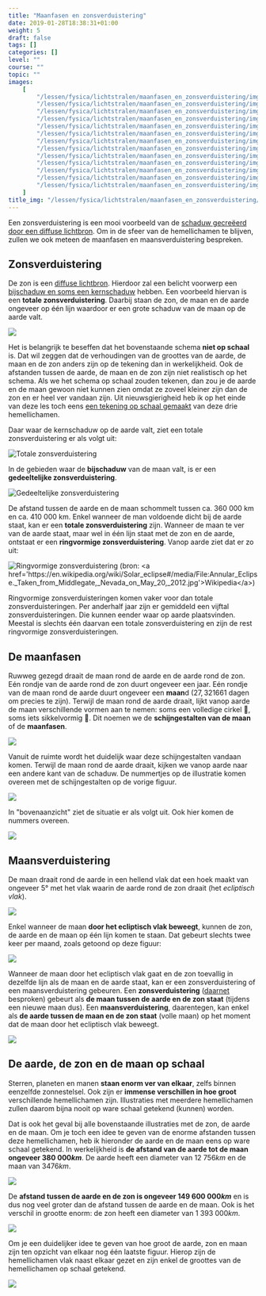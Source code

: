 ```yaml
---
title: "Maanfasen en zonsverduistering"
date: 2019-01-28T18:38:31+01:00
weight: 5
draft: false
tags: []
categories: []
level: ""
course: ""
topic: ""
images:
    [
        "/lessen/fysica/lichtstralen/maanfasen_en_zonsverduistering/img/zonsverduistering.png",
        "/lessen/fysica/lichtstralen/maanfasen_en_zonsverduistering/img/total_eclipse.jpg",
        "/lessen/fysica/lichtstralen/maanfasen_en_zonsverduistering/img/partial_eclipse.png",
        "/lessen/fysica/lichtstralen/maanfasen_en_zonsverduistering/img/annular_eclipse.jpg",
        "/lessen/fysica/lichtstralen/maanfasen_en_zonsverduistering/img/maanfasen_vanop_aarde.png",
        "/lessen/fysica/lichtstralen/maanfasen_en_zonsverduistering/img/maanfasen_zijaanzicht.png",
        "/lessen/fysica/lichtstralen/maanfasen_en_zonsverduistering/img/maanfasen_bovenaanzicht.png",
        "/lessen/fysica/lichtstralen/maanfasen_en_zonsverduistering/img/ecliptisch_vlak.png",
        "/lessen/fysica/lichtstralen/maanfasen_en_zonsverduistering/img/lunar_node_eclipses.png",
        "/lessen/fysica/lichtstralen/maanfasen_en_zonsverduistering/img/maansverduistering.png",
        "/lessen/fysica/lichtstralen/maanfasen_en_zonsverduistering/img/aarde_maan_op_schaal.png",
        "/lessen/fysica/lichtstralen/maanfasen_en_zonsverduistering/img/op_schaal.png",
        "/lessen/fysica/lichtstralen/maanfasen_en_zonsverduistering/img/op_schaal_enkel_groottes.png",
    ]
title_img: "/lessen/fysica/lichtstralen/maanfasen_en_zonsverduistering/img/zonsverduistering.png"
---
```


Een zonsverduistering is een mooi voorbeeld van de
[schaduw gecreëerd door een diffuse lichtbron](schaduwvorming#de-schaduw-tekenen-van-een-diffuse-lichtbron).
Om in de sfeer van de hemellichamen te blijven, zullen we ook meteen de
maanfasen en maansverduistering bespreken.

## Zonsverduistering

De zon is een [diffuse lichtbron](lichtstralen#puntvormige-en-diffuse-lichtbronnen).
Hierdoor zal een belicht voorwerp een
[bijschaduw en soms een kernschaduw](schaduwvorming#diffuse-lichtbron-zachte-schaduw)
hebben. Een voorbeeld hiervan is een **totale zonsverduistering**. Daarbij
staan de zon, de maan en de aarde ongeveer op één lijn waardoor er een grote
schaduw van de maan op de aarde valt.

![](img/zonsverduistering.png)

<Expand title="Uitbreiding: tekening niet op schaal">

Het is belangrijk te beseffen dat het bovenstaande schema **niet op schaal**
is. Dat wil zeggen dat de verhoudingen van de groottes van de aarde, de maan
en de zon anders zijn op de tekening dan in werkelijkheid. Ook de afstanden
tussen de aarde, de maan en de zon zijn niet realistisch op het schema. Als we
het schema op schaal zouden tekenen, dan zou je de aarde en de maan gewoon niet
kunnen zien omdat ze zoveel kleiner zijn dan de zon en er heel ver vandaan
zijn. Uit nieuwsgierigheid heb ik op het einde van deze les toch eens
[een tekening op schaal gemaakt](#de-aarde-de-zon-en-de-maan-op-schaal) van
deze drie hemellichamen.

</Expand>

Daar waar de kernschaduw op de aarde valt, ziet een totale zonsverduistering er
als volgt uit:

![Totale zonsverduistering](img/total_eclipse.jpg "Totale zonsverduistering (bron: <a href='https://lucnix.be'>Luc Viatour</a>)")

In de gebieden waar de **bijschaduw** van de maan valt, is er een **gedeeltelijke zonsverduistering**.

![Gedeeltelijke zonsverduistering](img/partial_eclipse.png "Gedeeltelijke zonsverduistering (bron: <a href='https://en.wikipedia.org/wiki/Solar_eclipse#/media/File:Partial_solar_eclipse_Oct_23_2014_Minneapolis_5-36pm_Ruen1.png'>Wikipedia</a>)")


<Expand title="Uitbreiding: soorten zonsverduistering">

De afstand tussen de aarde en de maan schommelt tussen ca. 360 000 km en ca.
410 000 km. Enkel wanneer de man voldoende dicht bij de aarde staat, kan er een
**totale zonsverduistering** zijn. Wanneer de maan te ver van de aarde staat,
maar wel in één lijn staat met de zon en de aarde, ontstaat er een
**ringvormige zonsverduistering**. Vanop aarde ziet dat er zo uit:

![](img/annular_eclipse.jpg "Ringvormige zonsverduistering (bron: <a href='https://en.wikipedia.org/wiki/Solar_eclipse#/media/File:Annular_Eclipse._Taken_from_Middlegate,_Nevada_on_May_20,_2012.jpg'>Wikipedia</a>)")

Ringvormige zonsverduisteringen komen vaker voor dan totale
zonsverduisteringen. Per anderhalf jaar zijn er gemiddeld een vijftal
zonsverduisteringen. Die kunnen eender waar op aarde plaatsvinden.
Meestal is slechts één daarvan een totale zonsverduistering en zijn de rest
ringvormige zonsverduisteringen.

</Expand>

## De maanfasen

Ruwweg gezegd draait de maan rond de aarde en de aarde rond de zon. Eén rondje
van de aarde rond de zon duurt ongeveer een jaar. Eén rondje van de maan rond
de aarde duurt ongeveer een **maan**d <Mute>($27{,}321661$ dagen om
precies te zijn)</Mute>.  Terwijl de maan rond de aarde draait, lijkt vanop aarde
de maan verschillende vormen aan te nemen: soms een volledige cirkel 🌝, soms
iets sikkelvormig 🌛. Dit noemen we de **schijngestalten van de maan** of de
**maanfasen**.

![](img/maanfasen_vanop_aarde.png)

Vanuit de ruimte wordt het duidelijk waar deze schijngestalten vandaan komen.
Terwijl de maan rond de aarde draait, kijken we vanop aarde naar een andere
kant van de schaduw. <Mute>De nummertjes op de illustratie komen overeen
met de schijngestalten op de vorige figuur.</Mute>

![](img/maanfasen_zijaanzicht.png)

In "bovenaanzicht" ziet de situatie er als volgt uit. <Mute>Ook hier
komen de nummers overeen.</Mute>

![](img/maanfasen_bovenaanzicht.png)

## Maansverduistering

De maan draait rond de aarde in een hellend vlak dat een hoek maakt van
ongeveer 5° met het vlak waarin de aarde rond de zon draait (het _ecliptisch
vlak_).

![](img/ecliptisch_vlak.png)

Enkel wanneer de maan **door het ecliptisch vlak beweegt**, kunnen de zon, de aarde
en de maan op één lijn komen te staan. Dat gebeurt slechts twee keer per maand, zoals getoond op deze figuur:

![](img/lunar_node_eclipses.png)

Wanneer de maan door het ecliptisch vlak gaat en de zon toevallig in dezelfde
lijn als de maan en de aarde staat, kan er een zonsverduistering of een
maansverduistering gebeuren. Een **zonsverduistering** ([daarnet](#zonsverduistering) besproken) gebeurt als **de maan tussen de aarde en de
zon staat** <Mute>(tijdens een nieuwe maan dus)</Mute>. Een **maansverduistering**, daarentegen, kan enkel als **de aarde
tussen de maan en de zon staat** <Mute>(volle maan)</Mute> op het moment dat de maan door het ecliptisch
vlak beweegt.

![](img/maansverduistering.png)

## De aarde, de zon en de maan op schaal

Sterren, planeten en manen **staan enorm ver van elkaar**, zelfs binnen
eenzelfde zonnestelsel. Ook zijn er **immense verschillen in hoe groot**
verschillende hemellichamen zijn.
Illustraties met meerdere hemellichamen zullen
daarom bijna nooit op ware schaal getekend <Mute>(kunnen)</Mute> worden.

Dat is ook het geval bij alle bovenstaande illustraties met de zon, de aarde en
de maan. Om je toch een idee te geven van de enorme afstanden tussen deze
hemellichamen, heb ik hieronder de aarde en de maan eens op ware schaal
getekend. In werkelijkheid is **de afstand van de aarde tot de maan ongeveer
$380{\ }000\si{ km}$**. De aarde heeft een diameter van
$12{\ }756 \si { km}$ en de maan van $3476\si{ km}$.

![](img/aarde_maan_op_schaal.png)

De **afstand tussen de aarde en de zon is ongeveer $149{\ }600{\ }000 \si{ km}$**
en is dus nog veel groter dan de afstand tussen
de aarde en de maan. Ook is het verschil in grootte enorm: de zon heeft een
diameter van $1{\ }393{\ }000 \si{ km}$.

![](img/op_schaal.png)

Om je een duidelijker idee te geven van hoe groot de
aarde, zon en maan zijn ten opzicht van elkaar nog één laatste figuur. Hierop
zijn de hemellichamen vlak naast elkaar gezet en zijn enkel de groottes van de
hemellichamen op schaal getekend.

![](img/op_schaal_enkel_groottes.png)
